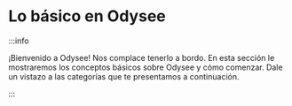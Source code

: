 # Lo básico en Odysee

:::info

¡Bienvenido a Odysee! Nos complace tenerlo a bordo. En esta sección le mostraremos los conceptos básicos sobre Odysee y cómo comenzar. Dale un vistazo a las categorías que te presentamos a continuación.

:::